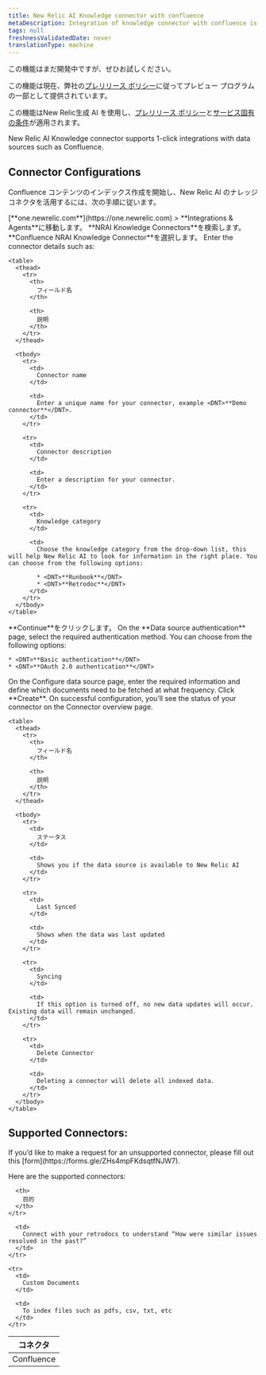 ```yaml
---
title: New Relic AI Knowledge connector with confluence
metaDescription: Integration of knowledge connector with confluence is a GenAI assistant for observability that will help you understand and improve your system by integrating knowledge connector with your confluence
tags: null
freshnessValidatedDate: never
translationType: machine
---
```


<Callout title="プレビュー">
  この機能はまだ開発中ですが、ぜひお試しください。

  この機能は現在、弊社の[プレリリース ポリシー](/docs/licenses/license-information/referenced-policies/new-relic-pre-release-policy)に従ってプレビュー プログラムの一部として提供されています。

  この機能はNew Relic生成 AI を使用し、[プレリリース ポリシー](/docs/licenses/license-information/referenced-policies/new-relic-pre-release-policy)と[サービス固有の条件](https://newrelic.com/termsandconditions/service-specific)が適用されます。
</Callout>

New Relic AI Knowledge connector supports 1-click integrations with data sources such as Confluence.

## Connector Configurations

Confluence コンテンツのインデックス作成を開始し、New Relic AI のナレッジ コネクタを活用するには、次の手順に従います。

<Steps>
  <Step>
    <DNT>[**one.newrelic.com**](https://one.newrelic.com) &gt; **Integrations &amp; Agents**</DNT>に移動します。
  </Step>

  <Step>
    <DNT>**NRAI Knowledge Connectors**</DNT>を検索します。
  </Step>

  <Step>
    <DNT>**Confluence NRAI Knowledge Connector**</DNT>を選択します。
  </Step>

  <Step>
    Enter the connector details such as:

    <table>
      <thead>
        <tr>
          <th>
            フィールド名
          </th>

          <th>
            説明
          </th>
        </tr>
      </thead>

      <tbody>
        <tr>
          <td>
            Connector name
          </td>

          <td>
            Enter a unique name for your connector, example <DNT>**Demo connector**</DNT>.
          </td>
        </tr>

        <tr>
          <td>
            Connector description
          </td>

          <td>
            Enter a description for your connector.
          </td>
        </tr>

        <tr>
          <td>
            Knowledge category
          </td>

          <td>
            Choose the knowledge category from the drop-down list, this will help New Relic AI to look for information in the right place. You can choose from the following options:

            * <DNT>**Runbook**</DNT>
            * <DNT>**Retrodoc**</DNT>
          </td>
        </tr>
      </tbody>
    </table>
  </Step>

  <Step>
    <DNT>**Continue**</DNT>をクリックします。
  </Step>

  <Step>
    On the <DNT>**Data source authentication**</DNT> page, select the required authentication method. You can choose from the following options:

    * <DNT>**Basic authentication**</DNT>
    * <DNT>**OAuth 2.0 authentication**</DNT>
  </Step>

  <Step>
    On the Configure data source page, enter the required information and define which documents need to be fetched at what frequency. Click <DNT>**Create**</DNT>.
  </Step>

  <Step>
    On successful configuration, you’ll see the status of your connector on the Connector overview page.

    <table>
      <thead>
        <tr>
          <th>
            フィールド名
          </th>

          <th>
            説明
          </th>
        </tr>
      </thead>

      <tbody>
        <tr>
          <td>
            ステータス
          </td>

          <td>
            Shows you if the data source is available to New Relic AI
          </td>
        </tr>

        <tr>
          <td>
            Last Synced
          </td>

          <td>
            Shows when the data was last updated
          </td>
        </tr>

        <tr>
          <td>
            Syncing
          </td>

          <td>
            If this option is turned off, no new data updates will occur. Existing data will remain unchanged.
          </td>
        </tr>

        <tr>
          <td>
            Delete Connector
          </td>

          <td>
            Deleting a connector will delete all indexed data.
          </td>
        </tr>
      </tbody>
    </table>
  </Step>
</Steps>

## Supported Connectors:

<Callout title="重要">
  If you’d like to make a request for an unsupported connector, please fill out this [form](https://forms.gle/ZHs4mpFKdsqtfNJW7).
</Callout>

Here are the supported connectors:

<table>
  <thead>
    <tr>
      <th>
        コネクタ
      </th>

      <th>
        目的
      </th>
    </tr>
  </thead>

  <tbody>
    <tr>
      <td>
        Confluence
      </td>

      <td>
        Connect with your retrodocs to understand “How were similar issues resolved in the past?”
      </td>
    </tr>

    <tr>
      <td>
        Custom Documents
      </td>

      <td>
        To index files such as pdfs, csv, txt, etc
      </td>
    </tr>
  </tbody>
</table>